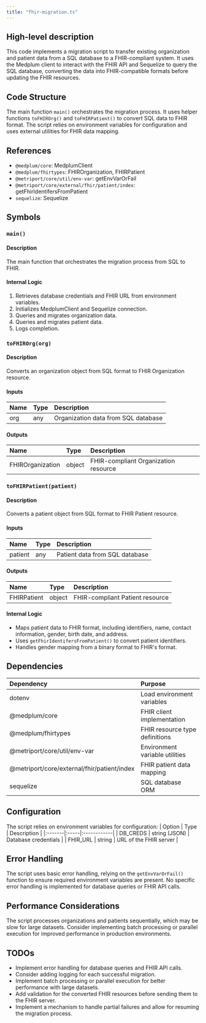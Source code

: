 ```yaml
---
title: "fhir-migration.ts"
---
```


## High-level description
This code implements a migration script to transfer existing organization and patient data from a SQL database to a FHIR-compliant system. It uses the Medplum client to interact with the FHIR API and Sequelize to query the SQL database, converting the data into FHIR-compatible formats before updating the FHIR resources.

## Code Structure
The main function `main()` orchestrates the migration process. It uses helper functions `toFHIROrg()` and `toFHIRPatient()` to convert SQL data to FHIR format. The script relies on environment variables for configuration and uses external utilities for FHIR data mapping.

## References
- `@medplum/core`: MedplumClient
- `@medplum/fhirtypes`: FHIROrganization, FHIRPatient
- `@metriport/core/util/env-var`: getEnvVarOrFail
- `@metriport/core/external/fhir/patient/index`: getFhirIdentifersFromPatient
- `sequelize`: Sequelize

## Symbols

### `main()`
#### Description
The main function that orchestrates the migration process from SQL to FHIR.

#### Internal Logic
1. Retrieves database credentials and FHIR URL from environment variables.
2. Initializes MedplumClient and Sequelize connection.
3. Queries and migrates organization data.
4. Queries and migrates patient data.
5. Logs completion.

### `toFHIROrg(org)`
#### Description
Converts an organization object from SQL format to FHIR Organization resource.

#### Inputs
| Name | Type | Description |
|:-----|:-----|:------------|
| org | any | Organization data from SQL database |

#### Outputs
| Name | Type | Description |
|:-----|:-----|:------------|
| FHIROrganization | object | FHIR-compliant Organization resource |

### `toFHIRPatient(patient)`
#### Description
Converts a patient object from SQL format to FHIR Patient resource.

#### Inputs
| Name | Type | Description |
|:-----|:-----|:------------|
| patient | any | Patient data from SQL database |

#### Outputs
| Name | Type | Description |
|:-----|:-----|:------------|
| FHIRPatient | object | FHIR-compliant Patient resource |

#### Internal Logic
- Maps patient data to FHIR format, including identifiers, name, contact information, gender, birth date, and address.
- Uses `getFhirIdentifersFromPatient()` to convert patient identifiers.
- Handles gender mapping from a binary format to FHIR's format.

## Dependencies
| Dependency | Purpose |
|:-----------|:--------|
| dotenv | Load environment variables |
| @medplum/core | FHIR client implementation |
| @medplum/fhirtypes | FHIR resource type definitions |
| @metriport/core/util/env-var | Environment variable utilities |
| @metriport/core/external/fhir/patient/index | FHIR patient data mapping |
| sequelize | SQL database ORM |

## Configuration
The script relies on environment variables for configuration:
| Option | Type | Description |
|:-------|:-----|:------------|
| DB_CREDS | string (JSON) | Database credentials |
| FHIR_URL | string | URL of the FHIR server |

## Error Handling
The script uses basic error handling, relying on the `getEnvVarOrFail()` function to ensure required environment variables are present. No specific error handling is implemented for database queries or FHIR API calls.

## Performance Considerations
The script processes organizations and patients sequentially, which may be slow for large datasets. Consider implementing batch processing or parallel execution for improved performance in production environments.

## TODOs
- Implement error handling for database queries and FHIR API calls.
- Consider adding logging for each successful migration.
- Implement batch processing or parallel execution for better performance with large datasets.
- Add validation for the converted FHIR resources before sending them to the FHIR server.
- Implement a mechanism to handle partial failures and allow for resuming the migration process.